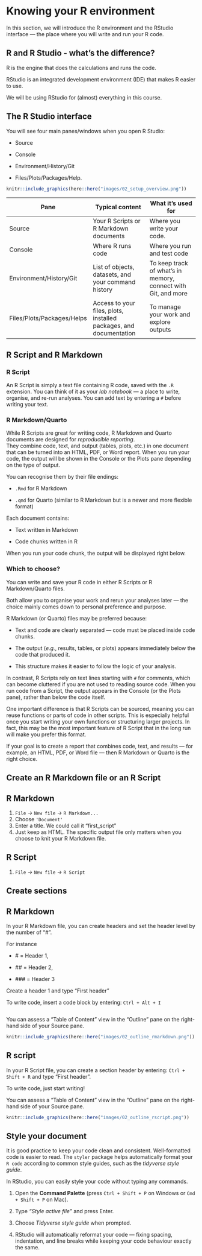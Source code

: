 # Knowing your R environment

In this section, we will introduce the R environment and the RStudio interface — the place where you will write and run your R code.

## R and R Studio - what's the difference?

R is the engine that does the calculations and runs the code.

RStudio is an integrated development environment (IDE) that makes R easier to use.

We will be using RStudio for (almost) everything in this course.

## The R Studio interface

You will see four main panes/windows when you open R Studio:

-   Source

-   Console

-   Environment/History/Git

-   Files/Plots/Packages/Help.

```r
knitr::include_graphics(here::here("images/02_setup_overview.png"))
```

| Pane | Typical content | What it's used for |
|----|----|----|
| Source | Your R Scripts or R Markdown documents | Where you write your code. |
| Console | Where R runs code | Where you run and test code |
| Environment/History/Git | List of objects, datasets, and your command history | To keep track of what's in memory, connect with Git, and more |
| Files/Plots/Packages/Helps | Access to your files, plots, installed packages, and documentation | To manage your work and explore outputs |

## R Script and R Markdown

### R Script

An R Script is simply a text file containing R code, saved with the `.R` extension. You can think of it as your *lab notebook* — a place to write, organise, and re-run analyses. You can add text by entering a `#` before writing your text.

### R Markdown/Quarto

While R Scripts are great for writing code, R Markdown and Quarto documents are designed for *reproducible reporting*.\
They combine code, text, and output (tables, plots, etc.) in one document that can be turned into an HTML, PDF, or Word report. When you run your code, the output will be shown in the Console or the Plots pane depending on the type of output.

You can recognise them by their file endings:

-   `.Rmd` for R Markdown

-   `.qmd` for Quarto (similar to R Markdown but is a newer and more flexible format)

Each document contains:

-   Text written in Markdown

-   Code chunks written in R

When you run your code chunk, the output will be displayed right below.

### Which to choose?

You can write and save your R code in either R Scripts or R Markdown/Quarto files.

Both allow you to organise your work and rerun your analyses later — the choice mainly comes down to personal preference and purpose.

R Markdown (or Quarto) files may be preferred because:

-   Text and code are clearly separated — code must be placed inside code chunks.

-   The output (*e.g.*, results, tables, or plots) appears immediately below the code that produced it.

-   This structure makes it easier to follow the logic of your analysis.

In contrast, R Scripts rely on text lines starting with `#` for comments, which can become cluttered if you are not used to reading source code. When you run code from a Script, the output appears in the Console (or the Plots pane), rather than below the code itself.

One important difference is that R Scripts can be sourced, meaning you can reuse functions or parts of code in other scripts. This is especially helpful once you start writing your own functions or structuring larger projects. In fact, this may be the most important feature of R Script that in the long run will make you prefer this format.

If your goal is to create a report that combines code, text, and results — for example, an HTML, PDF, or Word file — then R Markdown or Quarto is the right choice.

## Create an R Markdown file or an R Script

::: panel-tabset
## R Markdown {.unnumbered}

(1) `File` -\> `New file` -\> `R Markdown...`
(2) Choose `'Document'`
(3) Enter a title. We could call it "first_script"
(4) Just keep as HTML. The specific output file only matters when you choose to knit your R Markdown file.

## R Script

(1) `File` -\> `New file` -\> `R Script`
:::

## Create sections

::: panel-tabset
## R Markdown {.unnumbered}

In your R Markdown file, you can create headers and set the header level by the number of "\#".

For instance

-   \# = Header 1,

-   \## = Header 2,

-   \### = Header 3

Create a header 1 and type "First header"

To write code, insert a code block by entering: `Ctrl + Alt + I`

```r



```

You can assess a "Table of Content" view in the "Outline" pane on the right-hand side of your Source pane.

```r
knitr::include_graphics(here::here("images/02_outline_rmarkdown.png"))
```

## R script

In your R Script file, you can create a section header by entering: `Ctrl + Shift + R` and type "First header".

To write code, just start writing!

You can assess a "Table of Content" view in the "Outline" pane on the right-hand side of your Source pane.

```r
knitr::include_graphics(here::here("images/02_outline_rscript.png"))
```
:::

## Style your document

It is good practice to keep your code clean and consistent. Well-formatted code is easier to read. The `styler` package helps automatically format your `R code` according to common style guides, such as the *tidyverse style guide*.

In RStudio, you can easily style your code without typing any commands.

1.  Open the **Command Palette** (press `Ctrl + Shift + P` on Windows or `Cmd + Shift + P` on Mac).

2.  Type *“Style active file”* and press Enter.

3.  Choose *Tidyverse style guide* when prompted.

4.  RStudio will automatically reformat your code — fixing spacing, indentation, and line breaks while keeping your code behaviour exactly the same.
